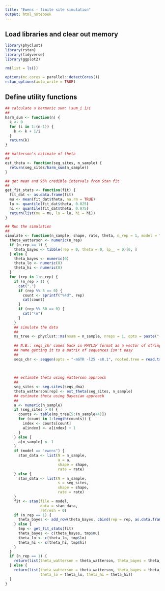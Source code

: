 ```yaml
---
title: "Ewens - finite site simulation"
output: html_notebook
---
```


## Load libraries and clear out memory

```r
library(phyclust)
library(rstan)
library(tidyverse)
library(ggplot2)

rm(list = ls())

options(mc.cores = parallel::detectCores())
rstan_options(auto_write = TRUE)
```

## Define utility functions

```r
## calculate a harmonic sum: \sum_i 1/i
##
harm_sum <- function(n) {
  k <- 0
  for (i in 1:(n-1)) {
    k <- k + 1/i
  }
  return(k)
}

## Watterson's estimate of theta
##
est_theta <- function(seg_sites, n_sample) {
  return(seg_sites/harm_sum(n_sample))
}

## get mean and 95% credible intervals from Stan fit
##
get_fit_stats <- function(fit) {
  fit_dat <- as.data.frame(fit)
  mu <- mean(fit_dat$theta, na.rm = TRUE)
  lo <- quantile(fit_dat$theta, 0.025)
  hi <- quantile(fit_dat$theta, 0.975)
  return(list(mu = mu, lo = lo, hi = hi))
}

## Run the simulation
##
simulate <- function(n_sample, shape, rate, theta, n_rep = 1, model = "ewens") {
  theta_watterson <- numeric(n_rep)
  if (n_rep == 1) {
    theta_bayes <- tibble(rep = 0, theta = 0, lp__ = 0)[0, ]
  } else {
    theta_bayes <- numeric(0)
    theta_lo <- numeric(0)
    theta_hi <- numeric(0)
  }
  for (rep in 1:n_rep) {
    if (n_rep > 1) {
      cat(".")
      if (rep %% 5 == 0) {
        count <- sprintf("%4d", rep)
        cat(count)
      }
      if (rep %% 50 == 0) {
        cat("\n")
      }
    }
    ## simulate the data
    ##
    ms_tree <- phyclust::ms(nsam = n_sample, nreps = 1, opts = paste("-T"))
    
    ## N.B.: seqs_chr comes back in PHYLIP format as a vector of strings (including the taxon)
    ## name getting it to a matrix of sequences isn't easy
    ##
    seqs_chr <- seqgen(opts = "-mGTR -l25 -s0.1", rooted.tree = read.tree(text = ms_tree))
    
    
    
    ## estimate theta using Watterson approach
    ##
    seg_sites <- seg.sites(seqs_dna)
    theta_watterson[rep] <- est_theta(seg_sites, n_sample)
    ## estimate theta using Bayesian approach
    ##
    a <- numeric(n_sample)
    if (seg_sites > 0) {
      counts <- table(ms_tree[5:(n_sample+4)])
      for (count in 1:length(counts)) {
        index <- counts[count]
        a[index] <- a[index] + 1
      }
    } else {
      a[n_sample] <- 1
    }
    if (model == "ewens") {
      stan_data <- list(N = n_sample,
                        a = a,
                        shape = shape,
                        rate = rate) 
    } else {
      stan_data <- list(N = n_sample,
                        s = seg_sites,
                        shape = shape,
                        rate = rate)
    }
    fit <- stan(file = model,
                data = stan_data,
                refresh = 0)
    if (n_rep == 1) {
      theta_bayes <- add_row(theta_bayes, cbind(rep = rep, as.data.frame(fit)))
    } else {
      tmp <- get_fit_stats(fit)
      theta_bayes <- c(theta_bayes, tmp$mu)
      theta_lo <- c(theta_lo, tmp$lo)
      theta_hi <- c(theta_hi, tmp$hi)
    }
  }
  if (n_rep == 1) {
    return(list(theta_watterson = theta_watterson, theta_bayes = theta_bayes))
  } else {
    return(list(theta_watterson = theta_watterson, theta_bayes = theta_bayes,
                theta_lo = theta_lo, theta_hi = theta_hi))
  }
}
```

